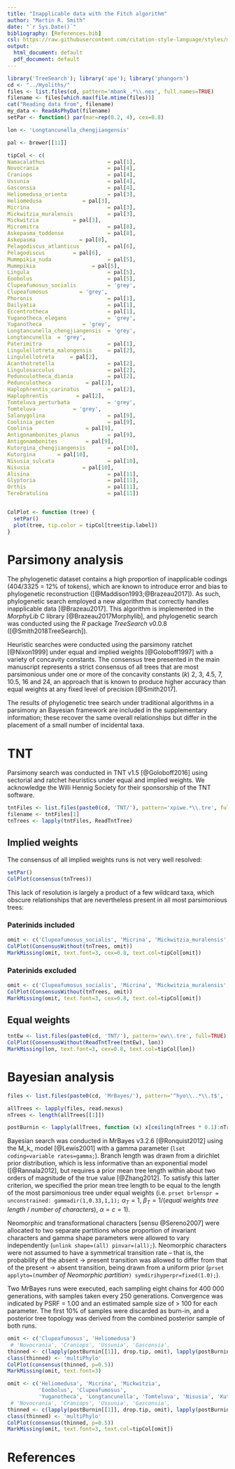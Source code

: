 ```yaml
---
title: "Inapplicable data with the Fitch algorithm"
author: "Martin R. Smith"
date: "`r Sys.Date()`"
bibliography: [References.bib]
csl: https://raw.githubusercontent.com/citation-style-language/styles/master/apa-old-doi-prefix.csl
output:
  html_document: default
  pdf_document: default
---
```


```R
library('TreeSearch'); library('ape'); library('phangorn')
cd <- "../Hyoliths/"
files <- list.files(cd, pattern='mbank_.*\\.nex', full.names=TRUE)
filename <- files[which.max(file.mtime(files))]
cat("Reading data from", filename)
my_data <- ReadAsPhyDat(filename)
setPar <- function() par(mar=rep(0.2, 4), cex=0.8)

lon <- 'Longtancunella_chengjiangensis'

pal <- brewer[[11]]

tipCol <- c(
Namacalathus                    = pal[1],
Novocrania                      = pal[4],
Craniops                        = pal[4],
Ussunia                         = pal[4],
Gasconsia                       = pal[4],
Heliomedusa_orienta             = pal[3],
Heliomedusa             = pal[3],
Micrina                         = pal[3],
Mickwitzia_muralensis           = pal[3],
Mickwitzia           = pal[3],
Micromitra                      = pal[8],
Askepasma_toddense              = pal[8],
Askepasma              = pal[8],
Pelagodiscus_atlanticus         = pal[6],
Pelagodiscus         = pal[6],
Mummpikia_nuda                  = pal[5],
Mummpikia                  = pal[5],
Lingula                         = pal[5],
Eoobolus                        = pal[5],
Clupeafumosus_socialis          = 'grey',
Clupeafumosus          = 'grey',
Phoronis                        = pal[1],
Dailyatia                       = pal[1],
Eccentrotheca                   = pal[1],
Yuganotheca_elegans             = 'grey',
Yuganotheca             = 'grey',
Longtancunella_chengjiangensis  = 'grey',
Longtancunella  = 'grey',
Paterimitra                     = pal[1],
Lingulellotreta_malongensis     = pal[2],
Lingulellotreta     = pal[2],
Acanthotretella                 = pal[2],
Lingulosacculus                 = pal[2],
Pedunculotheca_diania           = pal[2],
Pedunculotheca           = pal[2],
Haplophrentis_carinatus         = pal[2],
Haplophrentis         = pal[2],
Tomteluva_perturbata            = 'grey',
Tomteluva            = 'grey',
Salanygolina                    = pal[9],
Coolinia_pecten                 = pal[9],
Coolinia                 = pal[9],
Antigonambonites_planus         = pal[9],
Antigonambonites         = pal[9],
Kutorgina_chengjiangensis       = pal[10],
Kutorgina       = pal[10],
Nisusia_sulcata                 = pal[10],
Nisusia                 = pal[10],
Alisina                         = pal[11],
Glyptoria                       = pal[11],
Orthis                          = pal[11],
Terebratulina                   = pal[11])


ColPlot <- function (tree) {
  setPar()
  plot(tree, tip.color = tipCol[tree$tip.label])
}
```

# Parsimony analysis

The phylogenetic dataset contains a high proportion of inapplicable codings (404/3325 = 12% of tokens), which are known to introduce error and bias to phylogenetic reconstruction ([@Maddison1993;@Brazeau2017]).  As such, phylogenetic search employed a new algorithm that correctly handles inapplicable data [@Brazeau2017].  This algorithm is implemented in the _MorphyLib_ C library [@Brazeau2017Morphylib], and phylogenetic search was conducted using the _R_ package _TreeSearch_ v0.0.8 ([@Smith2018TreeSearch]).  

Heuristic searches were conducted using the parsimony ratchet [@Nixon1999] under equal and implied weights [@Goloboff1997] with a variety of concavity constants.  The consensus tree presented in the main manuscript represents a strict consensus of all trees that are most parsimonious under one or more of the concavity constants (_k_) 2, 3, 4.5, 7, 10.5, 16 and 24, an approach that is known to produce higher accuracy than equal weights at any fixed level of precision [@Smith2017].

The results of phylogenetic tree search under traditional algorithms in a parsimony an Bayesian framework are included in the supplementary information; these recover the same overall relationships but differ in the placement of a small number of incidental taxa.



# TNT

Parsimony search was conducted in TNT v1.5 [@Goloboff2016] using sectorial and ratchet heuristics under equal and implied weights.  We acknowledge the Willi Hennig Society for their sponsorship of the TNT software.

```R
tntFiles <- list.files(paste0(cd, 'TNT/'), pattern='xpiwe.*\\.tre', full=TRUE)
filename <- tntFiles[1]
tnTrees <- lapply(tntFiles, ReadTntTree)
```

## Implied weights

The consensus of all implied weights runs is not very well resolved:

```R
setPar()
ColPlot(consensus(tnTrees))
```

This lack of resolution is largely a product of a few wildcard taxa, which obscure relationships that are nevertheless present in all most parsimonious trees:

### Paterinids included

```R
omit <- c('Clupeafumosus_socialis', 'Micrina', 'Mickwitzia_muralensis', 'Paterimitra', 'Heliomedusa_orienta', 'Tomteluva_perturbata', 'Yuganotheca_elegans', 'Salanygolina', 'Gasconsia', 'Mummpikia_nuda')
ColPlot(ConsensusWithout(tnTrees, omit))
MarkMissing(omit, text.font=3, cex=0.8, text.col=tipCol[omit])
```

### Paterinids excluded

```R
omit <- c('Clupeafumosus_socialis', 'Micrina', 'Mickwitzia_muralensis', 'Paterimitra', 'Heliomedusa_orienta', 'Tomteluva_perturbata', 'Yuganotheca_elegans', 'Salanygolina', 'Gasconsia', 'Mummpikia_nuda', 'Kutorgina_chengjiangensis', 'Nisusia_sulcata')
ColPlot(ConsensusWithout(tnTrees, omit))
MarkMissing(omit, text.font=3, cex=0.8, text.col=tipCol[omit])

```


## Equal weights

```R
tntEw <- list.files(paste0(cd, 'TNT/'), pattern='ew\\.tre', full=TRUE)
ColPlot(ConsensusWithout(ReadTntTree(tntEw), lon))
MarkMissing(lon, text.font=3, cex=0.8, text.col=tipCol[lon])
```


# Bayesian analysis

```R
files <- list.files(paste0(cd, 'MrBayes/'), pattern='^hyo\\..*\\.t$', full.names=TRUE)

allTrees <- lapply(files, read.nexus)
nTrees <- length(allTrees[[1]])

postBurnin <- lapply(allTrees, function (x) x[ceiling(nTrees * 0.1):nTrees])
```

Bayesian search was conducted in MrBayes v3.2.6 [@Ronquist2012] using the M_k_ model [@Lewis2001] with a gamma parameter (`lset coding=variable rates=gamma;`). 
Branch length was drawn from a dirichlet prior distribution, which is less informative than an exponential model ([@Rannala2012], but requires a prior mean tree length within about two orders of magnitude of the true value [@Zhang2012]. To satisfy this latter criterion, we specified the prior mean tree length to be equal to the length of the most parsimonious tree under equal weights (i.e. `prset brlenspr = unconstrained: gammadir(1,0.33,1,1);` $α_T = 1$, $β_T = 1/$(_equal weights tree length_ / _number of characters_), $α = c = 1$).

Neomorphic and transformational characters [sensu @Sereno2007] were allocated to two separate partitions whose proportion of invariant characters and gamma shape parameters were allowed to vary independently (`unlink shape=(all) pinvar=(all);`).
Neomorphic characters were not assumed to have a symmetrical transition rate – that is, the probability of the absent → present transition was allowed to differ from that of the present → absent transition, being drawn from a uniform prior (`prset applyto=(`_number of Neomorphic partition_`) symdirihyperpr=fixed(1.0);`).

Two MrBayes runs were executed, each sampling eight chains for 400 000 generations, with samples taken every 250 generations.  Convergence was indicated by PSRF = 1.00 and an estimated sample size of > 100 for each parameter.  The first 10% of samples were discarded as burn-in, and a posterior tree topology was derived from the combined posterior sample of both runs.

```R
omit <- c('Clupeafumosus', 'Heliomedusa')
 # 'Novocrania', 'Craniops', 'Ussunia', 'Gasconsia',
thinned <- c(lapply(postBurnin[[1]], drop.tip, omit), lapply(postBurnin[[2]], drop.tip, omit))
class(thinned) <- 'multiPhylo'
ColPlot(consensus(thinned, p=0.5))
MarkMissing(omit, text.font=3)
```

```R
omit <- c('Heliomedusa', 'Micrina', 'Mickwitzia',
          'Eoobolus', 'Clupeafumosus', 
          'Yuganotheca', 'Longtancunella', 'Tomteluva', 'Nisusia', 'Kutorgina')
 # 'Novocrania', 'Craniops', 'Ussunia', 'Gasconsia',
thinned <- c(lapply(postBurnin[[1]], drop.tip, omit), lapply(postBurnin[[2]], drop.tip, omit))
class(thinned) <- 'multiPhylo'
ColPlot(consensus(thinned, p=0.5))
MarkMissing(omit, text.font=3, text.col=tipCol[omit])
```


# References
